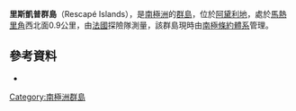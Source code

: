{{coord|66|49|S|141|22|E|display=title}}

'''里斯凱普群島'''（Rescapé Islands），是[[南極洲|南極洲]]的[[群島|群島]]，位於[[阿黛利地|阿黛利地]]，處於[[馬熱里角|馬熱里角]]西北面0.9公里，由[[法國|法國]]探險隊測量，該群島現時由[[南極條約體系|南極條約體系]]管理。

==參考資料==
*{{usgs-gazetteer}}

{{DEFAULTSORT:Rescape Islands}}
[[Category:南極洲群島|Category:南極洲群島]]


{{AdélieLand-geo-stub}}